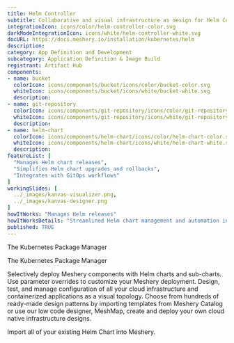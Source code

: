 ```yaml
---
title: Helm Controller
subtitle: Collaborative and visual infrastructure as design for Helm Controller
integrationIcon: icons/color/helm-controller-color.svg
darkModeIntegrationIcon: icons/white/helm-controller-white.svg
docURL: https://docs.meshery.io/installation/kubernetes/helm
description: 
category: App Definition and Development
subcategory: Application Definition & Image Build
registrant: Artifact Hub
components: 
- name: bucket
  colorIcon: icons/components/bucket/icons/color/bucket-color.svg
  whiteIcon: icons/components/bucket/icons/white/bucket-white.svg
  description: 
- name: git-repository
  colorIcon: icons/components/git-repository/icons/color/git-repository-color.svg
  whiteIcon: icons/components/git-repository/icons/white/git-repository-white.svg
  description: 
- name: helm-chart
  colorIcon: icons/components/helm-chart/icons/color/helm-chart-color.svg
  whiteIcon: icons/components/helm-chart/icons/white/helm-chart-white.svg
  description: 
featureList: [
  "Manages Helm chart releases",
  "Simplifies Helm chart upgrades and rollbacks",
  "Integrates with GitOps workflows"
]
workingSlides: [
  ../_images/kanvas-visualizer.png,
  ../_images/kanvas-designer.png
]
howItWorks: "Manages Helm releases"
howItWorksDetails: "Streamlined Helm chart management and automation in Kubernetes"
published: TRUE
---
```

<p>
The Kubernetes Package Manager
</p>
<p>
    The Kubernetes Package Manager
</p>
<p>
    Selectively deploy Meshery components with Helm charts and sub-charts. Use parameter overrides to customize your Meshery deployment. Design, test, and manage configuration of all your cloud infrastructure and containerized applications as a visual topology. Choose from hundreds of ready-made design patterns by importing templates from Meshery Catalog or use our low code designer, MeshMap, create and deploy your own cloud native infrastructure designs.
</p>
<p>
    Import all of your existing Helm Chart into Meshery.
</p>
